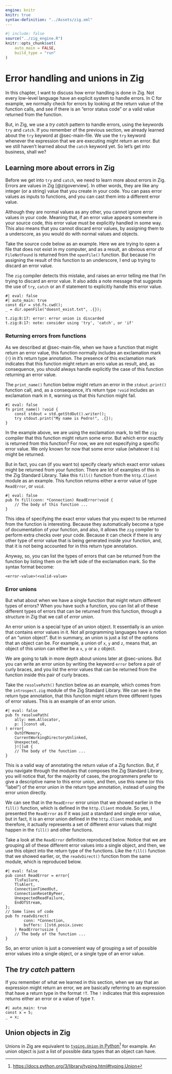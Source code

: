 ---
engine: knitr
knitr: true
syntax-definition: "../Assets/zig.xml"
---

```{r}
#| include: false
source("../zig_engine.R")
knitr::opts_chunk$set(
    auto_main = FALSE,
    build_type = "run"
)
```



# Error handling and unions in Zig {#sec-error-handling}

In this chapter, I want to discuss how error handling is done in Zig.
Not every low-level language have an explicit system to handle errors.
In C for example, we normally check for errors by looking at the return value of
the function calls, and see if there is an "error status code" or
a valid value returned from the function.

But, in Zig, we use a *try catch* pattern to handle errors,
using the keywords `try` and `catch`.
If you remember of the previous section,
we already learned about the `try` keyword at @sec-main-file.
We use the `try` keyword whenever the expression that we are executing
might return an error.
But we still haven't learned about the `catch` keyword yet. So let's 
get into business, shall we?


## Learning more about errors in Zig

Before we get into `try` and `catch`, we need to learn more about errors in Zig.
Errors are values in Zig [@zigoverview]. In other words, they are like any integer (or a string) value that you create in your code.
You can pass error values as inputs to functions, and you can cast them into a different error value.


Although they are normal values as any other, you cannot ignore error values in your code. Meaning that, if an error
value appears somewhere in your source code, this error value must be explicitly handled in some way.
This also means that you cannot discard error values, by assigning them to a underscore,
as you would do with normal values and objects.

Take the source code below as an example. Here we are trying to open a file that does not exist
in my computer, and as a result, an obvious error of `FileNotFound` is returned from the `openFile()`
function. But because I'm assigning the result of this function to an underscore, I end up
trying to discard an error value.

The `zig` compiler detects this mistake, and raises an
error telling me that I'm trying to discard an error value.
It also adds a note message that suggests the use of `try`,
`catch` or an if statement to explicitly handle this error value.


```{zig}
#| eval: false
#| auto_main: true
const dir = std.fs.cwd();
_ = dir.openFile("doesnt_exist.txt", .{});
```

```
t.zig:8:17: error: error union is discarded
t.zig:8:17: note: consider using 'try', 'catch', or 'if'
```

### Returning errors from functions

As we described at @sec-main-file, when we have a function that might return an error
value, this function normally includes an exclamation mark (`!`) in it's return type
annotation. The presence of this exclamation mark indicates that this function might
return an erro value as result, and, as consequence, you should always handle explicitly
the case of this function returning an error value.


The `print_name()` function below might return an error in the `stdout.print()` function call,
and, as a consequence, it's return type `!void` includes an exclamation mark in it, warning us 
that this function might fail.

```{zig}
#| eval: false
fn print_name() !void {
    const stdout = std.getStdOut().writer();
    try stdout.print("My name is Pedro!", .{});
}
```

In the example above, we are using the exclamation mark, to tell the `zig` compiler
that this function might return some error. But which error exactly is returned from
this function? For now, we are not especifying a specific error value. We only
known for now that some error value (whatever it is) might be returned.

But in fact, you can (if you want to) specify clearly which exact error values
might be returned from your function. There are lot of examples of
this in the Zig Standard Library. Take this `fill()` function from
the `http.Client` module as an example. This function returns
either a error value of type `ReadError`, or `void`.

```{zig}
#| eval: false
pub fn fill(conn: *Connection) ReadError!void {
    // The body of this function ...
}
```

This idea of specifying the exact error values that you expect to be returned
from the function is interesting. Because they automatically become a type of documentation
of your function, and also, it allows the `zig` compiler to perform extra checks over
your code. Because it can check if there is any other type of error value
that is being generated inside your function, and, that it is not being accounted
for in this return type annotation.

Anyway, so, you can list the types of errors that can be returned from the function
by listing them on the left side of the exclamation mark. So the syntax format
become:

```zig
<error-value>!<valid-value>
```

### Error unions

But what about when we have a single function that might return different types of errors?
When you have such a function, you can list
all of these different types of errors that can be returned from this function,
through a structure in Zig that we call of *error union*.

An error union is a special type of an union object.
It essentially is an union that contains error values in it.
Not all programming languages have a notion of an "union object".
But in summary, an union is just a list of the options that
an object can be. For example, a union of `x`, `y` and `z`, means that,
an object of this union can either be a `x`, `y` or a `z` object.

We are going to talk in more depth about unions later at @sec-unions.
But you can write an error union by writing the keyword `error` before
a pair of curly braces, and you list the error values that can be
returned from the function inside this pair of curly braces.

Take the `resolvePath()` function below as an example, which comes from the
`introspect.zig` module of the Zig Standard Library. We can see in the return type annotation, that this
function might return three different types of error values. This is an example
of an error union.


```{zig}
#| eval: false
pub fn resolvePath(
    ally: mem.Allocator,
    p: []const u8,
) error{
    OutOfMemory,
    CurrentWorkingDirectoryUnlinked,
    Unexpected,
    }![]u8 {
    // The body of the function ...
}
```


This is a valid way of annotating the return value of a Zig function. But, if you navigate through
the modules that composes the Zig Standard Library, you will notice that, for the majority of cases,
the programmers prefer to give a descriptive name to this error union, and then, use this name (or this "label")
of the error union in the return type annotation, instead of using the error union directly.

We can see that in the `ReadError` error union that we showed earlier in the `fill()` function,
which is defined in the `http.Client` module.
So yes, I presented the `ReadError` as if it was just a standard and single error value, but in fact,
it is an error union defined in the `http.Client` module, and therefore, it actually represents
a set of different error values that might happen in the `fill()` and other functions.


Take a look at the `ReadError` definition reproduced below. Notice that we are grouping all of these
different error values into a single object, and then, we use this object into the return type of the functions.
Like the `fill()` function that we showed earlier, or, the `readvDirect()` function from the same module,
which is reproduced below.

```{zig}
#| eval: false
pub const ReadError = error{
    TlsFailure,
    TlsAlert,
    ConnectionTimedOut,
    ConnectionResetByPeer,
    UnexpectedReadFailure,
    EndOfStream,
};
// Some lines of code
pub fn readvDirect(
        conn: *Connection,
        buffers: []std.posix.iovec
    ) ReadError!usize {
    // The body of the function ...
}
```

So, an error union is just a convenient way of grouping a set of
possible error values into a single object, or a single type of an error value.



## The *try catch* pattern


If you remember of what we learned in this section, when we say that an expression might
return an error, we are basically referring to an expression that have
a return type in the format `!T`.
The `!` indicates that this expression returns either an error or a value of type `T`.


```{zig}
#| auto_main: true
const x = 5;
_ = x;
```


## Union objects in Zig {#sec-unions}

Unions in Zig are equivalent to [`typing.Union` in Python](https://docs.python.org/3/library/typing.html#typing.Union)[^pyunion]
for example. An union object is just a list of possible data types that an object can have.

[^pyunion]: <https://docs.python.org/3/library/typing.html#typing.Union>


